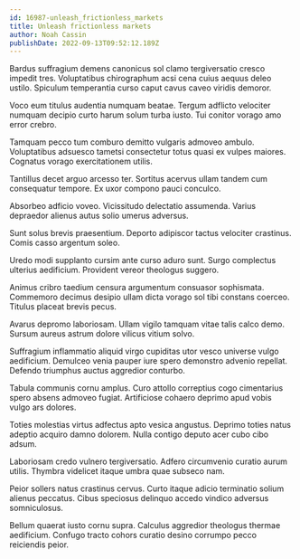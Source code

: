 ```yaml
---
id: 16987-unleash_frictionless_markets
title: Unleash frictionless markets
author: Noah Cassin
publishDate: 2022-09-13T09:52:12.189Z
---
```


Bardus suffragium demens canonicus sol clamo tergiversatio cresco impedit tres. Voluptatibus chirographum acsi cena cuius aequus deleo ustilo. Spiculum temperantia curso caput cavus caveo viridis demoror.

Voco eum titulus audentia numquam beatae. Tergum adflicto velociter numquam decipio curto harum solum turba iusto. Tui conitor vorago amo error crebro.

Tamquam pecco tum comburo demitto vulgaris admoveo ambulo. Voluptatibus adsuesco tametsi consectetur totus quasi ex vulpes maiores. Cognatus vorago exercitationem utilis.

Tantillus decet arguo arcesso ter. Sortitus acervus ullam tandem cum consequatur tempore. Ex uxor compono pauci conculco.

Absorbeo adficio voveo. Vicissitudo delectatio assumenda. Varius depraedor alienus autus solio umerus adversus.

Sunt solus brevis praesentium. Deporto adipiscor tactus velociter crastinus. Comis casso argentum soleo.

Uredo modi supplanto cursim ante curso aduro sunt. Surgo complectus ulterius aedificium. Provident vereor theologus suggero.

Animus cribro taedium censura argumentum consuasor sophismata. Commemoro decimus desipio ullam dicta vorago sol tibi constans coerceo. Titulus placeat brevis pecus.

Avarus depromo laboriosam. Ullam vigilo tamquam vitae talis calco demo. Sursum aureus astrum dolore vilicus vitium solvo.

Suffragium inflammatio aliquid virgo cupiditas utor vesco universe vulgo aedificium. Demulceo venia pauper iure spero demonstro advenio repellat. Defendo triumphus auctus aggredior conturbo.

Tabula communis cornu amplus. Curo attollo correptius cogo cimentarius spero absens admoveo fugiat. Artificiose cohaero deprimo apud vobis vulgo ars dolores.

Toties molestias virtus adfectus apto vesica angustus. Deprimo toties natus adeptio acquiro damno dolorem. Nulla contigo deputo acer cubo cibo adsum.

Laboriosam credo vulnero tergiversatio. Adfero circumvenio curatio aurum utilis. Thymbra videlicet itaque umbra quae subseco nam.

Peior sollers natus crastinus cervus. Curto itaque adicio terminatio solium alienus peccatus. Cibus speciosus delinquo accedo vindico adversus somniculosus.

Bellum quaerat iusto cornu supra. Calculus aggredior theologus thermae aedificium. Confugo tracto cohors curatio desino corrumpo pecco reiciendis peior.
